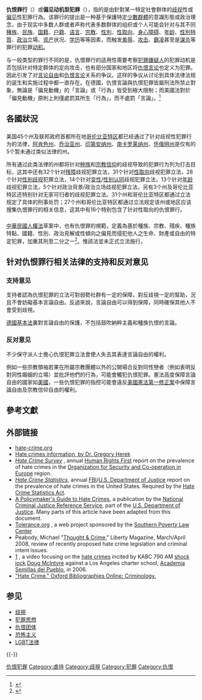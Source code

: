 {{expand|time=2009-05-14T10:04:33+00:00}}
'''仇恨罪行'''（{{lang-en|Hate crime}}）或'''偏见动机型犯罪'''（{{lang-en|bias-motivated crime}}），指的是由針對某一特定社會群体的[[歧视|歧视]]性或[[偏见|偏见]]性犯罪行為。该罪行的提出是一种基于保護特定[[少數群體|少數群體]]的意識形態或政治理念，由于现实中多数人群或者声称代表多数群体的组织或个人可能会针对与其不同[[種族|種族]]、[[民族|民族]]、[[国籍|国籍]]、[[户籍|户籍]]、[[语言|语言]]、[[宗教|宗教]]、[[性別|性別]]、[[性取向|性取向]]、[[身心障碍|身心障碍]]、[[年龄|年龄]]、[[性別特質|性別特質]]、[[政治|政治]]立場、[[资产|资产]]状况、[[学历|学历]]等等因素，而触发[[羞辱|羞辱]]、[[攻击|攻击]]、[[霸凌|霸凌]]甚至是[[谋杀|谋杀]]等罪行的犯罪[[动机|动机]]。

与一般类型的罪行不同的是，仇恨罪行的适用性需要考察[[犯罪嫌疑人|犯罪嫌疑人]]的犯罪动机是否包括针对特定群体的定向攻击，也有部分国家和地区将[[仇恨言论|仇恨言论]]也定义为犯罪。因此引发了对[[言论自由|言论自由]]和[[仇恨言论|仇恨言论]]关系的争议。这样的争议从讨论到具体法律法规的诞生和实施过程中都一直存在。在德國，仇恨言論與仇恨犯罪皆屬刑法所禁止對象，無論是「偏見動機」的「言論」或「行為」皆受到極大限制；而美國法對於「偏見動機」原則上則僅處罰其所生「行為」，而不處罰「言論」。<ref>{{Cite web |url=https://kuroshiofocus.org/%E4%BB%87%E6%81%A8%E7%8A%AF%E7%BD%AA%E8%88%87%E8%A8%80%E8%AB%96%E8%87%AA%E7%94%B1/ |title=仇恨犯罪與言論自由 |access-date=2020-03-28 |archive-url=https://web.archive.org/web/20200917155816/https://kuroshiofocus.org/%E4%BB%87%E6%81%A8%E7%8A%AF%E7%BD%AA%E8%88%87%E8%A8%80%E8%AB%96%E8%87%AA%E7%94%B1/ |archive-date=2020-09-17 |dead-url=no }}</ref>

==各國狀況==
=== {{USA}} ===
美国45个州及联邦政府首都所在地[[哥伦比亚特区|哥伦比亚特区]]都已经通过了针对歧视性犯罪行为的法律，[[阿肯色州|阿肯色州]]、[[乔治亚州|乔治亚州]]、[[印第安纳州|印第安纳州]]、[[南卡罗莱纳州|南卡罗莱纳州]]、[[怀俄明州|怀俄明州]]是仅有的5个暂未通过类似法律的州。

所有通过此类法律的州都将针对[[种族|种族]]和[[宗教信仰|宗教信仰]]的歧视导致的犯罪行为列为打击目标，这其中还有32个针对[[残障|残障]]歧视犯罪立法，31个针对[[性取向|性取向]]歧视犯罪立法，28个针对[[性别歧视|性别歧视]]犯罪立法，14个针对[[变性|变性]]/[[性别认同|性别认同]]歧视犯罪立法，13个针对[[年龄|年龄]]歧视犯罪立法，5个针对政治背景/政治立场歧视犯罪立法，另有3个州及哥伦比亚特区还特别针对无家可归者的歧视犯罪立法。31个州和哥伦比亚特区都通过立法规定了具体的刑事处罚；27个州和哥伦比亚特区都通过立法规定该州或地区应该搜集仇恨罪行的相关信息，这其中有16个特别包含了针对性取向的仇恨罪行。

=== {{ROC}} ===
[[中華民國人權法|中華民國人權法]]草案中，也有仇恨罪的規範，定義為基於種族、宗教、殘疾、種族特點、國籍、性別、政治見解或性傾向之偏見而侵犯他人之生命、財產或自由的特定犯罪，加重其刑至二分之一<ref>{{Cite web |url=https://www.jrf.org.tw/newjrf/DL/20100301-petition-02.pdf |title=「防治仇恨罪條例」草案條文對照表 |access-date=2017-01-17 |archive-url=https://web.archive.org/web/20170118052100/https://www.jrf.org.tw/newjrf/DL/20100301-petition-02.pdf |archive-date=2017-01-18 |dead-url=yes }}</ref>。惟該法並未正式立法施行。

== 针对仇恨罪行相关法律的支持和反对意见 ==
=== 支持意见 ===
支持者認為仇恨犯罪的立法可對弱勢社群有一定的保障，對反歧視一定的幫助，況且不會妨礙基本言論自由。反過來說，言論自由可以得到保障，同時確保其他人不會受到歧視。

[[德國基本法|德國基本法]]裏對言論自由的保護，不包括鼓吹納粹主義和種族仇恨的言論。

=== 反对意见 ===
不少保守派人士擔心仇恨犯罪立法會使人失去其表達言論自由的權利。

例如一些宗教領袖若果在所屬宗教團體以外的公開場合反對同性戀者（例如表明反對同性婚姻的立場）並批評他們的行為，可能會觸犯仇恨犯罪。憲法高度保障言論自由的國家如[[美國|美國]]，一些仇恨犯罪的指控可能會違反[[美國憲法第一修正案|美國憲法第一修正案]]中保障言論自由及宗教信仰自由的權利。

== 參考文獻 ==
{{Reflist}}

== 外部链接 ==
* [https://web.archive.org/web/20170915162349/http://hate-crime.org/ hate-crime.org]
* [http://psychology.ucdavis.edu/rainbow/html/hate_crimes.html Hate crimes information, by Dr. Gregory Herek] {{Wayback|url=http://psychology.ucdavis.edu/rainbow/html/hate_crimes.html |date=20201130082712 }}
* [http://www.humanrightsfirst.org/discrimination/pages.aspx?id=157 ''Hate Crime Survey''] {{Wayback|url=http://www.humanrightsfirst.org/discrimination/pages.aspx?id=157 |date=20100827141833 }}, annual [[Human_Rights_First|Human Rights First]] report on the prevalence of hate crimes in the [[Organization_for_Security_and_Co-operation_in_Europe|Organization for Security and Co-operation in Europe]] region.
* [https://web.archive.org/web/20130116162142/http://www2.fbi.gov/ucr/ucr.htm#hate ''Hate Crime Statistics''], annual [[Federal_Bureau_of_Investigation|FBI]]/[[United_States_Department_of_Justice|U.S. Department of Justice]] report on the prevalence of hate crimes in the United States. Required by the [[Hate_Crime_Statistics_Act|Hate Crime Statistics Act]].
* [https://web.archive.org/web/20190724004934/https://www.ncjrs.gov/pdffiles1/bja/162304.pdf A Policymaker's Guide to Hate Crimes], a publication by the [[National_Criminal_Justice_Reference_Service|National Criminal Justice Reference Service]], part of the [[United_States_Department_of_Justice|U.S. Department of Justice]]. Many parts of this article have been adapted from this document.
* [http://www.tolerance.org/ Tolerance.org] {{Wayback|url=http://www.tolerance.org/ |date=20060929170523 }}, a web project sponsored by the [[Southern_Poverty_Law_Center|Southern Poverty Law Center]]
* Peabody, Michael "[https://archive.is/20080514200220/http://www.libertymagazine.org/article/articleview/710/1/105/ Thought & Crime]," Liberty Magazine, March/April 2008, review of recently proposed hate crime legislation and criminal intent issues.
* [http://www.youtube.com/watch?v=TEumNAGVxhc] {{Wayback|url=http://www.youtube.com/watch?v=TEumNAGVxhc |date=20210129234209 }}, a video focusing on the [[hate_crimes|hate crimes]] incited by KABC 790 AM [[shock_jock|shock jock]] [[Doug_McIntyre|Doug McIntyre]] against a Los Angeles charter school, [[Academia_Semillas_del_Pueblo|Academia Semillas del Pueblo]], in 2006.
* [http://oxfordbibliographiesonline.com/display/id/obo-9780195396607-0022 "Hate Crime." Oxford Bibliographies Online: Criminology.] {{Wayback|url=http://oxfordbibliographiesonline.com/display/id/obo-9780195396607-0022 |date=20101031005012 }}

== 参见 ==
* [[歧視|歧視]]
* [[犯罪思想|犯罪思想]]
* [[仇恨团体|仇恨团体]]
* [[恐怖主义|恐怖主义]]
* [[LGBT法律|LGBT法律]]

{{-}}
{{歧视}}
{{LGBT |rights = yes |social = yes |prejudice = yes}}

{{DEFAULTSORT:Hate Crime}}
[[Category:仇恨犯罪|]]
[[Category:虐待|Category:虐待]]
[[Category:歧視|Category:歧視]]
[[Category:犯罪|Category:犯罪]]
[[Category:仇恨|Category:仇恨]]